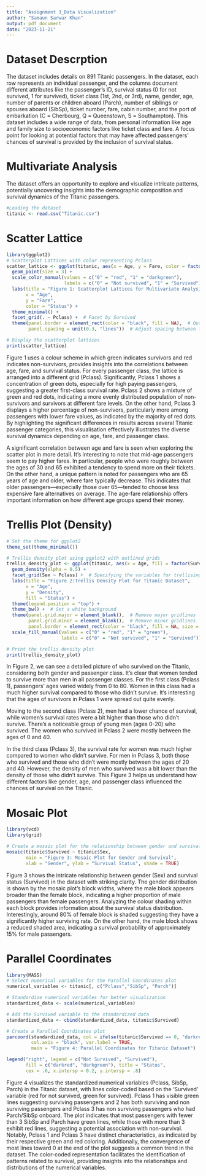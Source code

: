 ```yaml
---
title: "Assignment 3_Data Visualization"
author: "Samaun Sarwar Khan"
output: pdf_document
date: "2023-11-21"
---
```


**Dataset Descrption**
======================
The dataset includes details on 891 Titanic passengers. In the dataset, each row represents an individual passenger, and the columns document different attributes like the passenger's ID, survival status (0 for not survived, 1 for survived), ticket class (1st, 2nd, or 3rd), name, gender, age, number of parents or children aboard (Parch), number of siblings or spouses aboard (SibSp), ticket number, fare, cabin number, and the port of embarkation (C = Cherbourg, Q = Queenstown, S = Southampton). This dataset includes a wide range of data, from personal information like age and family size to socioeconomic factors like ticket class and fare. A focus point for looking at potential factors that may have affected passengers' chances of survival is provided by the inclusion of survival status.  

**Multivariate Analysis**
========================
The dataset offers an opportunity to explore and visualize intricate patterns, potentially uncovering insights into the demographic composition and survival dynamics of the Titanic passengers.

```r
#Loading the dataset
titanic <- read.csv("Titanic.csv")
```

Scatter Lattice
===============

```r
library(ggplot2)
# Scatterplot Lattices with color representing Pclass 
scatter_lattice <- ggplot(titanic, aes(x = Age, y = Fare, color = factor(Survived))) +
  geom_point(size = 3) +
  scale_color_manual(values = c("0" = "red", "1" = "darkgreen"),
                     labels = c("0" = "Not survived", "1" = "Survived")) +  #legend labels
  labs(title = "Figure 1: Scatterplot Lattices for Multivariate Analysis",
       x = "Age",
       y = "Fare",
       color = "Status") +
  theme_minimal() +
  facet_grid(. ~ Pclass) +  # Facet by Survived
  theme(panel.border = element_rect(color = "black", fill = NA),  # Outline color
        panel.spacing = unit(0.3, "lines"))  # Adjust spacing between facets

# Display the scatterplot lattices
print(scatter_lattice)
```

Figure 1 uses a colour scheme in which green indicates survivors and red indicates non-survivors, provides insights into the correlations between age, fare, and survival status. For every passenger class, the lattice is arranged into a different grid (Pclass). Significantly, Pclass 1 shows a concentration of green dots, especially for high paying passengers, suggesting a greater first-class survival rate. Pclass 2 shows a mixture of green and red dots, indicating a more evenly distributed population of non-survivors and survivors at different fare levels. On the other hand, Pclass 3 displays a higher percentage of non-survivors, particularly more among passengers with lower fare values, as indicated by the majority of red dots. By highlighting the significant differences in results across several Titanic passenger categories, this visualisation effectively illustrates the diverse survival dynamics depending on age, fare, and passenger class.

A significant correlation between age and fare is seen when exploring the scatter plot in more detail. It's interesting to note that mid-age passengers seem to pay higher fares.  In particular, people who were roughly between the ages of 30  and 65 exhibited a tendency to spend more on their tickets. On the other hand, a unique pattern is noted for passengers who are 65 years of age and older, where fare typically decrease.  This indicates that older passengers—especially those over 65—tended to choose less expensive fare alternatives on average. The age-fare relationship offers important information on how different age groups spend their money. 

Trellis Plot (Density)
=======================

```r
# Set the theme for ggplot2
theme_set(theme_minimal())

# Trellis density plot using ggplot2 with outlined grids
trellis_density_plot <- ggplot(titanic, aes(x = Age, fill = factor(Survived))) +
  geom_density(alpha = 0.5) + 
  facet_grid(Sex ~ Pclass) +  # Specifying the variables for trellising
  labs(title = "Figure 2:Trellis Density Plot for Titanic Dataset",
       x = "Age",
       y = "Density",
       fill = "Status") +
  theme(legend.position = "top") +
  theme_bw() +  # Set a white background
  theme(panel.grid.major = element_blank(),  # Remove major gridlines
        panel.grid.minor = element_blank(),  # Remove minor gridlines
        panel.border = element_rect(color = "black", fill = NA, size = 1.3)) + 
  scale_fill_manual(values = c("0" = "red", "1" = "green"),
                    labels = c("0" = "Not survived", "1" = "Survived"))  #legend label

# Print the trellis density plot
print(trellis_density_plot)

```

In Figure 2, we can see a detailed picture of who survived on the Titanic, considering both gender and passenger class. It's clear that women tended to survive more than men in all passenger classes. For the first class (Pclass 1), passengers' ages varied widely from 0 to 80. Women in this class had a much higher survival compared to those who didn't survive. It's interesting that the ages of survivors in Pclass 1 were spread out quite evenly.

Moving to the second class (Pclass 2), men had a lower chance of survival, while women's survival rates were a bit higher than those who didn't survive. There's a noticeable group of young men (ages 0-20) who survived. The women who survived in Pclass 2 were mostly between the ages of 0 and 40.

In the third class (Pclass 3), the survival rate for women was much higher compared to women who didn't survive. For men in Pclass 3, both those who survived and those who didn't were mostly between the ages of 20 and 40. However, the density of men who survived was a bit lower than the density of those who didn't survive. This Figure 3 helps us understand how different factors like gender, age, and passenger class influenced the chances of survival on the Titanic.

Mosaic Plot
============

```r
library(vcd)
library(grid)

# Create a mosaic plot for the relationship between gender and survival status
mosaic(titanic$Survived ~ titanic$Sex,
       main = "Figure 3: Mosaic Plot for Gender and Survival",
       xlab = "Gender", ylab = "Survival Status", shade = TRUE)


```

Figure 3 shows the intricate relationship between gender (Sex) and survival status (Survived) in the dataset with striking clarity. The gender distribution is shown by the mosaic plot's block widths, where the male block appears broader than the female block, indicating a higher proportion of male passengers than female passengers. Analyzing the colour shading within each block provides information about the survival status distribution. Interestingly, around 80% of female block is shaded suggesting they have a significantly higher surviving rate. On the other hand, the male block shows a reduced shaded area, indicating a survival probability of approximately 15% for male passengers.  


Parallel Coordinates
====================

```r
library(MASS)
# Select numerical variables for the Parallel Coordinates plot
numerical_variables <- titanic[, c("Pclass","SibSp", "Parch")]

# Standardize numerical variables for better visualization
standardized_data <- scale(numerical_variables)

# Add the Survived variable to the standardized data
standardized_data <- cbind(standardized_data, titanic$Survived)

# Create a Parallel Coordinates plot
parcoord(standardized_data, col = ifelse(titanic$Survived == 0, "darkred", "darkgreen"),
         col.axis = "black", var.label = TRUE, 
         main = "Figure 4: Parallel Coordinates for Titanic Dataset")

legend("right", legend = c("Not Survived", "Survived"), 
       fill = c("darkred", "darkgreen"), title = "Status", 
       cex = .6, x.intersp = 0.2, y.intersp = .8)
```

Figure 4 visualizes the standardized numerical variables (Pclass, SibSp, Parch) in the Titanic dataset, with lines color-coded based on the 'Survived' variable (red for not survived, green for survived). Pclass 1 has visible green lines suggesting surviving  passengers and 2 has both surviving and non surviving passengers and Pclass 3 has non surviving passengers who had Parch/SibSp onboard. The plot indicates that most passengers with fewer than 3 SibSp and Parch have green lines, while those with more than 3 exhibit red lines, suggesting a potential association with non-survival. Notably, Pclass 1 and Pclass 3 have distinct characteristics, as indicated by their respective green and red coloring. Additionally, the convergence of most lines toward 0 at the end of the plot suggests a common trend in the dataset. The color-coded representation facilitates the identification of patterns related to survival, providing insights into the relationships and distributions of the numerical variables.
























